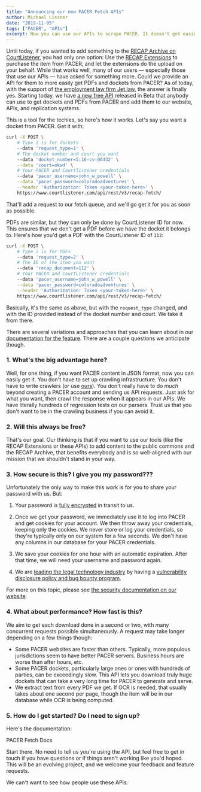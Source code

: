 ```yaml
---
title: "Announcing our new PACER Fetch APIs"
author: Michael Lissner
date: "2019-11-05"
tags: ["PACER", "APIs"]
excerpt: Now you can use our APIs to scrape PACER. It doesn't get easier than this. 
---
```



Until today, if you wanted to add something to the [RECAP Archive on CourtListener][recap], you had only one option: Use the [RECAP Extensions][recap-ex] to purchase the item from PACER, and let the extensions do the upload on your behalf. While that works well, many of our users — especially those that use our APIs — have asked for something more. Could we provide an API for them to more easily get PDFs and dockets from PACER? As of today, with the support of [the employment law firm Jet.law][jl], the answer is finally yes. Starting today, we have [a new free API][docs] released in Beta that anybody can use to get dockets and PDFs from PACER and add them to our website, APIs, and replication systems. 

This is a tool for the techies, so here's how it works. Let's say you want a docket from PACER. Get it with:

```bash
curl -X POST \
    # Type 1 is for dockets  
    --data 'request_type=1' \
    # The docket number and court you want
    --data 'docket_number=5:16-cv-00432' \
    --data 'court=okwd' \
    # Your PACER and Courtlistener credentials
    --data 'pacer_username=john_w_powell' \
    --data 'pacer_password=coloradoadventures' \
    --header 'Authorization: Token <your-token-here>' \
    https://www.courtlistener.com/api/rest/v3/recap-fetch/
```

That'll add a request to our fetch queue, and we'll go get it for you as soon as possible. 

PDFs are similar, but they can only be done by CourtListener ID for now. This ensures that we don't get a PDF before we have the docket it belongs to. Here's how you'd get a PDF with the CourtListener ID of `112`:

```bash
curl -X POST \
    # Type 2 is for PDFs
    --data 'request_type=2' \
    # The ID of the item you want
    --data 'recap_document=112' \
    # Your PACER and CourtListener credentials
    --data 'pacer_username=john_w_powell' \
    --data 'pacer_password=coloradoadventures' \
    --header 'Authorization: Token <your-token-here>' \
    https://www.courtlistener.com/api/rest/v3/recap-fetch/
```
      
Basically, it's the same as above, but with the `request_type` changed, and with the ID provided instead of the docket number and court. We take it from there. 

There are several variations and approaches that you can learn about in our [documentation for the feature][docs]. There are a couple questions we anticipate though.

### 1. What's the big advantage here?

Well, for one thing, if you want PACER content in JSON format, now you can easily get it. You don't have to set up crawling infrastructure. You don't have to  write crawlers (or use [ours][js]). You don't really have to do *much* beyond creating a PACER account and sending us API requests. Just ask for what you want, then crawl the response when it appears in our APIs. We have literally hundreds of regression tests on our parsers. Trust us that you don't want to be in the crawling business if you can avoid it.

### 2. Will this always be free?

That's our goal. Our thinking is that if you want to use our tools (like the RECAP Extensions or these APIs) to add content to the public commons and the RECAP Archive, that benefits everybody and is so well-aligned with our mission that we shouldn't stand in your way. 

### 3. How secure is this? I give you my password???

Unfortunately the only way to make this work is for you to share your password with us. But:

1. Your password is [fully encrypted][ssllabs] in transit to us.

1. Once we get your password, we immediately use it to log into PACER and get cookies for your account. We then throw away your credentials, keeping only the cookies. We never store or log your credentials, so they're typically only on our system for a few seconds. We don't have any columns in our database for your PACER credentials.

1. We save your cookies for one hour with an automatic expiration. After that time, we will need your username and password again.

1. We are [leading the legal technology industry][tashea] by having a [vulnerability disclosure policy and bug bounty program][vdp]. 

For more on this topic, please see [the security documentation on our website][security]. 


### 4. What about performance? How fast is this?

We aim to get each download done in a second or two, with many concurrent requests possible simultaneously. A request may take longer depending on a few things though:

 - Some PACER websites are faster than others. Typically, more populous jurisdictions seem to have better PACER servers. Business hours are worse than after hours, etc.
 - Some PACER dockets, particularly large ones or ones with hundreds of parties, can be exceedingly slow. This API lets you download truly huge dockets that can take a very long time for PACER to generate and serve.
 - We extract text from every PDF we get. If OCR is needed, that usually takes about one second per page, though the item will be in our database while OCR is being computed.


### 5. How do I get started? Do I need to sign up? 

Here's the documentation:

<PurpleButton size="lg" href="https://www.courtlistener.com/api/rest-info/#pacer-fetch" target="_blank">PACER Fetch Docs</PurpleButton>

Start there. No need to tell us you're using the API, but feel free to get in touch if you have questions or if things aren't working like you'd hoped. This will be an evolving project, and we welcome your feedback and feature requests.

We can't want to see how people use these APIs. 


[docs]: https://www.courtlistener.com/api/rest-info/#pacer-fetch
[js]: https://github.com/freelawproject/juriscraper
[recap]: https://www.courtlistener.com/recap/
[recap-ex]: https://free.law/recap/
[security]: https://www.courtlistener.com/api/rest-info/#security-of-recap-fetch-api
[vdp]: /vulnerabiltiy-disclosure-policy/
[ssllabs]: https://www.ssllabs.com/ssltest/analyze.html?d=courtlistener.com
[tashea]: http://www.abajournal.com/lawscribbler/article/forgoing-bug-bounties-and-disclosure-policies-legal-tech-leaves-lawyers-vulnerable
[jl]: https://www.jet.law

